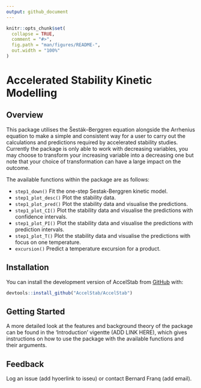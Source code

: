 ```yaml
---
output: github_document
---
```


<!-- README.md is generated from README.Rmd. Please edit that file -->

```r
knitr::opts_chunk$set(
  collapse = TRUE,
  comment = "#>",
  fig.path = "man/figures/README-",
  out.width = "100%"
)
```

# Accelerated Stability Kinetic Modelling

<!-- badges: start -->
<!-- badges: end -->
## Overview
This package utilises the Šesták–Berggren equation alongside the Arrhenius equation to make a simple and consistent way for a user to carry out the calculations and predictions required by accelerated stability studies. Currently the package is only able to work with decreasing variables, you may choose to transform your increasing variable into a decreasing one but note that your choice of transformation can have a large impact on the outcome.

The available functions within the package are as follows:

* `step1_down()` Fit the one-step Sestak-Berggren kinetic model.
* `step1_plot_desc()` Plot the stability data.
* `step1_plot_pred()` Plot the stability data and visualise the predictions.
* `step1_plot_CI()` Plot the stability data and visualise the predictions with confidence intervals.
* `step1_plot_PI()` Plot the stability data and visualise the predictions with prediction intervals. 
* `step1_plot_T()` Plot the stability data and visualise the predictions with focus on one temperature.
* `excursion()` Predict a temperature excursion for a product.

## Installation
You can install the development version of AccelStab from [GitHub](https://github.com/) with:

``` r
devtools::install_github("AccelStab/AccelStab")
```
## Getting Started
A more detailed look at the features and background theory of the package can be found in the 'Introduction' vigentte (ADD LINK HERE), which gives instructions on how to use the package with the available functions and their arguments.

## Feedback
Log an issue (add hyoerlink to isseu) or contact Bernard Franq (add email).

